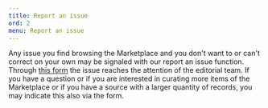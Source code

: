 ```yaml
---
title: Report an issue
ord: 2
menu: Report an issue
---
```


Any issue you find browsing the Marketplace and you don't want to or can't correct on your own may
be signaled with our report an issue function. Through [this form](/contact?subject=Report+an+issue)
the issue reaches the attention of the editorial team. If you have a question or if you are
interested in curating more items of the Marketplace or if you have a source with a larger quantity
of records, you may indicate this also via the form.
